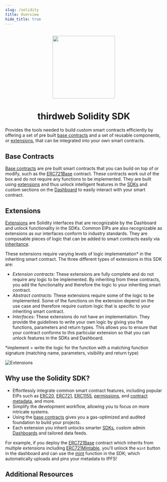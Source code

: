 ```yaml
---
slug: /solidity
title: Overview
hide_title: true
---
```



<p align="center">
  <br />
  <a href="https://thirdweb.com">
    <img
      src="https://github.com/thirdweb-dev/js/blob/main/packages/sdk/logo.svg?raw=true"
      width="200"
      alt=""
    />
  </a>
  <br />
</p>
<h1 align="center">thirdweb Solidity SDK</h1>

Provides the tools needed to build custom smart contracts efficiently by offering a set of pre built [base contracts](/solidity/base-contracts)
 and a set of reusable components, or [extensions](/solidity/extensions), that can be integrated into your own smart contracts.

## Base Contracts

[Base contracts](/solidity/base-contracts) are pre built smart contracts that you can build on top of or modify, such as the [ERC721Base](/solidity/base-contracts/erc-721/erc721base) contract. These contracts work out of the box and do not require any functions to be implemented.
They are built using [extensions](/solidity/extensions) and thus unlock intelligent features in the [SDKs](/sdk) and custom sections on the [Dashboard](/dashboard) to easily interact with your smart contract.

## Extensions

[Extensions](/solidity/extensions) are Solidity interfaces that are recognizable by the Dashboard and unlock functionality in the SDKs. Common EIPs are also recognizable as extensions as our interfaces conform to industry standards.
They are composable pieces of logic that can be added to smart contracts easily via [inheritance](/solidity/getting-started#inheritance-and-overriding-functions). 

These extensions require varying levels of logic implementation* in the inheriting smart contract. The three different types of extensions in this SDK are:

- *Extension contracts*: These extensions are fully complete and do not require any logic to be implemented. By inheriting from these contracts, you add the functionality and therefore the logic to your inheriting smart contract.
- *Abstract contracts*: These extensions require some of the logic to be implemented. Some of the functions on the extension depend on the use case and therefore require custom logic that is specific to your inheriting smart contract.
- *Interfaces*: These extensions do not have an implementation. They provide the guidelines to write your own logic by giving you the functions, parameters and return types. This allows you to ensure that your contract conforms to this particular extension so that you can unlock features in the SDKs and Dashboard.

*implement = write the logic for the function with a matching function signature (matching name, parameters, visibility and return type)

![Extensions](/assets/extensions-graphic.png)

## Why use the Solidity SDK?

- Effortlessly integrate common smart contract features, including popular EIPs such as [ERC20](/solidity/extensions/erc20), [ERC721](/solidity/extensions/erc721), [ERC1155](/solidity/extensions/erc1155), [permissions](/solidity/extensions/permissions), and [contract metadata](/solidity/extensions/contractmetadata), and more. 
- Simplify the development workflow, allowing you to focus on more intricate systems.
- Using the [base contracts](/solidity/base-contracts) gives you a gas-optimized and audited foundation to build your projects.
- Each extension you inherit unlocks smarter [SDKs](/sdk), custom admin [Dashboards](/dashboard) and tailored data feeds.

For example, if you deploy the [ERC721Base](/solidity/base-contracts/erc-721/erc721base) contract which inherits from multiple extensions including [ERC721Mintable](/solidity/extensions/erc721mintable), you'll unlock the `mint` button in the dashboard and
can use the [mint](/sdk/interacting-with-contracts/erc721mintable) function in the SDK; which automatically uploads and pins your metadata to IPFS!

## Additional Resources

<div className="row" style={{ marginBottom: 24 }}>
  <div className="col col--6" style={{ padding: 8 }}>
    <QuickstartCard
      name="Video: Create An ERC721A Smart Contract in Solidity"
      link="https://www.youtube.com/watch?v=cqPb3hqm5H0"
      image="/assets/icons/education.png"
    />
  </div>
  <div className="col col--6" style={{ padding: 8 }}>
    <QuickstartCard
      name="Guide: Get started with the Solidity SDK by building an NFT Contract"
      link="https://blog.thirdweb.com/guides/get-started-with-the-contracts-sdk/"
      image="/assets/icons/education.png"
    />
  </div>
  <div className="col col--6" style={{ padding: 8 }}>
    <QuickstartCard
      name="Guide: Get Started with NFT Base Contracts"
      link="https://blog.thirdweb.com/guides/get-started-with-the-contracts-sdk/"
      image="/assets/icons/education.png"
    />
  </div>
  <div className="col col--6" style={{ padding: 8 }}>
    <QuickstartCard
      name="Video: Create Evolving NFTs with ERC1155 Base Contracts"
      link="https://www.youtube.com/watch?v=cKc8JVl_u30"
      image="/assets/icons/education.png"
    />
  </div>
  <div className="col col--6" style={{ padding: 8 }}>
    <QuickstartCard
      name="Video: Build A Blockchain Game with the Solidity SDK"
      link="https://www.youtube.com/watch?v=Mdpf0n-tGvE"
      image="/assets/icons/education.png"
    />
  </div>
  <div className="col col--6" style={{ padding: 8 }}>
    <QuickstartCard
      name="Guide: Create A Generative Art NFT Collection"
      link="https://blog.thirdweb.com/guides/create-a-generative-art-nft-collection-using-solidity-javascript/"
      image="/assets/icons/education.png"
    />
  </div>
</div>